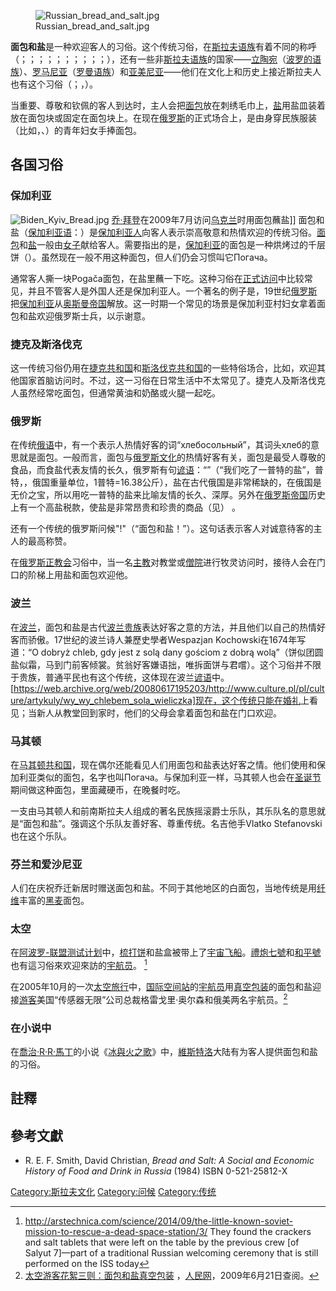 [[File:Russian_bread_and_salt.jpg|thumb]]

'''面包和盐'''是一种欢迎客人的习俗。这个传统习俗，在[[斯拉夫语族|斯拉夫语族]]有着不同的称呼（{{lang-ru|Хлеб-соль}}；{{lang-uk|Хліб-сіль}}；{{lang-be|Хлеб і соль}}；{{lang-bg|Хляб и сол}}；{{lang-mk|{{font|font={{lang-sr-Cyrl/raw}}|Леб и сол}}}}；{{lang-hr|Kruh i sol}}；{{lang-sr|{{font|font={{lang-sr-Cyrl/raw}}|Хлеб и со}}}}；{{lang-sl|Kruh in sol}}；{{lang-pl|Chleb i sól}}；{{lang-cs|Chléb a sůl}}；{{lang-sk|Chlieb a soľ}}），还有一些非[[斯拉夫语族|斯拉夫语族]]的国家——[[立陶宛|立陶宛]]（[[波罗的语族|波罗的语族]]）、[[罗马尼亚|罗马尼亚]]（[[罗曼语族|罗曼语族]]）和[[亚美尼亚|亚美尼亚]]——他们在文化上和历史上接近斯拉夫人也有这个习俗（{{lang-lt|Duona ir druska}}；{{lang-ro|Pâine și sare}}，{{lang-hy|աղ ու հաց}}）。

当重要、尊敬和钦佩的客人到达时，主人会把[[面包|面包]]放在刺绣毛巾上，[[盐|盐]]用盐皿装着放在面包块或固定在面包块上。在现在[[俄罗斯|俄罗斯]]的正式场合上，是由身穿民族服装（比如，{{tsl|ru|Сарафан|}}、{{tsl|ru|Кокошник (головной убор)||Кокошник}}）的青年妇女手捧面包。


== 各国习俗 ==
=== 保加利亚 ===
[[File:Biden_Kyiv_Bread.jpg|thumb]] [[乔·拜登|乔·拜登]]在2009年7月访问[[乌克兰|乌克兰]]时用面包蘸盐]]
面包和盐（[[保加利亚语|保加利亚语]]：{{lang|bg|Хляб и сол}}）是[[保加利亚人|保加利亚人]]向客人表示崇高敬意和热情欢迎的传统习俗。[[面包|面包]]和[[盐|盐]]一般由[[女子|女子]]献给客人。需要指出的是，[[保加利亚|保加利亚]]的面包是一种烘烤过的千层饼（{{tsl|bg|Погача|}}）。虽然现在一般不用这种面包，但人们仍会习惯叫它Погача。

通常客人撕一块Pogača面包，在盐里蘸一下吃。这种习俗在[[国事访问|正式访问]]中比较常见，并且不管客人是外国人还是保加利亚人。一个著名的例子是，19世纪[[俄罗斯|俄罗斯]]把[[保加利亚|保加利亚]]从[[奥斯曼帝国|奥斯曼帝国]]解放。这一时期一个常见的场景是保加利亚村妇女拿着面包和盐欢迎俄罗斯士兵，以示谢意。

=== 捷克及斯洛伐克 ===
这一传统习俗仍用在[[捷克共和国|捷克共和国]]和[[斯洛伐克共和国|斯洛伐克共和国]]的一些特俗场合，比如，欢迎其他国家首脑访问时。不过，这一习俗在日常生活中不太常见了。捷克人及斯洛伐克人虽然经常吃面包，但通常黄油和奶酪或火腿一起吃。

===  俄罗斯  ===
在传统[[俄语|俄语]]中，有一个表示人热情好客的词“хлебосольный”，其词头хлеб的意思就是面包。一般而言，面包与[[俄罗斯文化|俄罗斯文化]]的热情好客有关，面包是最受人尊敬的食品，而食盐代表友情的长久，俄罗斯有句[[谚语|谚语]]：“{{lang|ru|Мы с ним съели пуд соли}}”（“我们吃了一普特的盐”，普特，{{lang|ru|пуд}}，俄国重量单位，1普特=16.38公斤），盐在古代俄国是非常稀缺的，在俄国是无价之宝，所以用吃一普特的盐来比喻友情的长久、深厚。另外在[[俄罗斯帝国|俄罗斯帝国]]历史上有一个高盐税款，使盐是非常昂贵和珍贵的商品（见{{tsl|ru|Соляной бунт|}}） 。

还有一个传统的俄罗斯问候"{{lang|ru|хлебосольный хозяин}}!"（“面包和盐！”）。这句话表示客人对诚意待客的主人的最高称赞。

在[[俄罗斯正教会|俄罗斯正教会]]习俗中，当一名[[主教|主教]]对教堂或[[僧院|僧院]]进行牧灵访问时，接待人会在门口的阶梯上用盐和面包欢迎他。

=== 波兰 ===
在[[波兰|波兰]]，面包和盐是古代[[什拉赫塔|波兰贵族]]表达好客之意的方法，并且他们以自己的热情好客而骄傲。17世纪的波兰诗人兼歷史學者Wespazjan Kochowski在1674年写道：“O dobryż chleb, gdy jest z solą dany gościom z dobrą wolą”（饼似团圆盐似霜，马到门前客倾裳。贫翁好客嫌语拙，唯拆面饼与君嚐）。这个习俗并不限于贵族，普通平民也有这个传统，这体现在波兰[[谚语|谚语]]中。[https://web.archive.org/web/20080617195203/http://www.culture.pl/pl/culture/artykuly/wy_wy_chlebem_sola_wieliczka]现在，这个传统只能在[[婚礼|婚礼]]上看见；当新人从教堂回到家时，他们的父母会拿着面包和盐在门口欢迎。

=== 马其顿 ===
在[[马其顿共和国|马其顿共和国]]，现在偶尔还能看见人们用面包和盐表达好客之情。他们使用和保加利亚类似的面包，名字也叫Погача。与保加利亚一样，马其顿人也会在[[圣诞节|圣诞节]]期间做这种面包，里面藏硬币，在晚餐时吃。

一支由马其顿人和前南斯拉夫人组成的著名民族摇滚爵士乐队{{tsl|mk|Леб и сол|}}，其乐队名的意思就是“面包和盐”。强调这个乐队友善好客、尊重传统。名吉他手Vlatko Stefanovski也在这个乐队。

===芬兰和爱沙尼亚===
人们在庆祝乔迁新居时赠送面包和盐。不同于其他地区的白面包，当地传统是用[[纤维|纤维]]丰富的[[黑麦|黑麦]]面包。

===太空===
在[[阿波罗-联盟测试计划|阿波罗-联盟测试计划]]中，[[梳打饼|梳打饼]]和盐盒被带上了[[宇宙飞船|宇宙飞船]]。[[禮炮七號|禮炮七號]]和[[和平號|和平號]]也有這习俗來欢迎來訪的[[宇航员|宇航员]]。 <ref>http://arstechnica.com/science/2014/09/the-little-known-soviet-mission-to-rescue-a-dead-space-station/3/ {{Wayback|url=http://arstechnica.com/science/2014/09/the-little-known-soviet-mission-to-rescue-a-dead-space-station/3/ |date=20201112011207 }} They found the crackers and salt tablets that were left on the table by the previous crew [of Salyut 7]—part of a traditional Russian welcoming ceremony that is still performed on the ISS today</ref>

在2005年10月的一次[[太空游客|太空旅行]]中，[[国际空间站|国际空间站]]的[[宇航员|宇航员]]用[[真空|真空包装]]的面包和盐迎接[[游客|游客]]美国“传感器无限”公司总裁格雷戈里·奥尔森和俄美两名宇航员。<ref>[http://world.people.com.cn/GB/41218/3758166.html 太空游客花絮三则：面包和盐真空包装] {{Wayback|url=http://world.people.com.cn/GB/41218/3758166.html |date=20160304090430 }}，[[人民网|人民网]]，2009年6月21日查阅。</ref>

=== 在小说中 ===
在[[喬治·R·R·馬丁|喬治·R·R·馬丁]]的小说《[[冰與火之歌|冰與火之歌]]》中，[[冰與火之歌的世界#維斯特洛|維斯特洛]]大陆有为客人提供面包和盐的习俗。

==註釋==
{{Commons category|Bread and salt}}
{{reflist}}

==參考文獻==
{{refbegin}}
*R. E. F. Smith, David Christian,  ''Bread and Salt: A Social and Economic History of Food and Drink in Russia'' (1984) ISBN 0-521-25812-X
{{refend}}

[[Category:斯拉夫文化|Category:斯拉夫文化]]
[[Category:问候|Category:问候]]
[[Category:传统|Category:传统]]